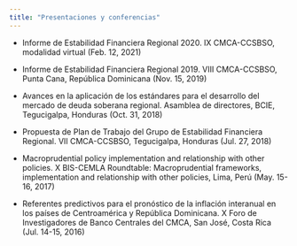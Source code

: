 ```yaml
---
title: "Presentaciones y conferencias"
---
```

-  Informe de Estabilidad Financiera Regional 2020. IX CMCA-CCSBSO, modalidad virtual (Feb. 12, 2021)

-  Informe de Estabilidad Financiera Regional 2019. VIII CMCA-CCSBSO, Punta Cana, República Dominicana (Nov. 15, 2019)


-  Avances en la aplicación de los estándares para el desarrollo del mercado de deuda soberana regional. Asamblea de directores, BCIE, Tegucigalpa, Honduras (Oct. 31, 2018)

- Propuesta de Plan de Trabajo del Grupo de Estabilidad Financiera Regional. VII CMCA-CCSBSO, Tegucigalpa, Honduras (Jul. 27, 2018)

- Macroprudential policy implementation and relationship with other policies. X BIS-CEMLA Roundtable: Macroprudential frameworks, implementation and relationship with other policies, Lima, Perú (May. 15-16, 2017)

- Referentes predictivos para el pronóstico de la inflación interanual en los países de Centroamérica y República Dominicana. X Foro de Investigadores de Banco Centrales del CMCA, San José, Costa Rica (Jul. 14-15, 2016)
